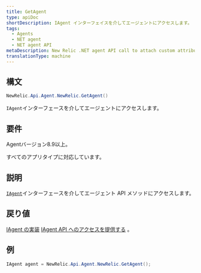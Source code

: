 ```yaml
---
title: GetAgent
type: apiDoc
shortDescription: IAgent インターフェイスを介してエージェントにアクセスします。
tags:
  - Agents
  - NET agent
  - NET agent API
metaDescription: New Relic .NET agent API call to attach custom attributes to your transaction data.
translationType: machine
---
```


## 構文

```cs
NewRelic.Api.Agent.NewRelic.GetAgent()
```

`IAgent`インターフェースを介してエージェントにアクセスします。

## 要件

Agentバージョン8.9以上。

すべてのアプリタイプに対応しています。

## 説明

[`IAgent`](/docs/agents/net-agent/net-agent-api/iagent)インターフェースを介してエージェント API メソッドにアクセスします。

## 戻り値

[IAgent の実装](/docs/agents/net-agent/net-agent-api/iagent-net-agent-api) [IAgent API へのアクセスを提供する](/docs/agents/net-agent/net-agent-api/iagent-net-agent-api) 。

## 例

```cs
IAgent agent = NewRelic.Api.Agent.NewRelic.GetAgent();
```